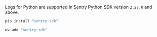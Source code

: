 Logs for Python are supported in Sentry Python SDK version `2.27.0` and above.

```bash {tabTitle:pip}
pip install "sentry-sdk"
```
```bash {tabTitle:uv}
uv add "sentry-sdk"
```